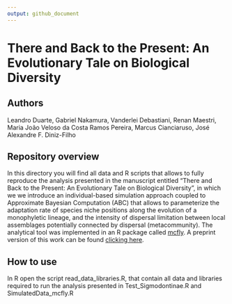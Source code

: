 ```yaml
---
output: github_document
---
```


# There and Back to the Present: An Evolutionary Tale on Biological Diversity

## Authors

Leandro Duarte, 
    Gabriel Nakamura, 
    Vanderlei Debastiani, 
    Renan Maestri, 
    Maria João Veloso da Costa Ramos Pereira,
    Marcus Cianciaruso, 
    José Alexandre F. Diniz-Filho

## Repository overview

In this directory you will find all data and R scripts that allows to fully reproduce the analysis presented in the 
    manuscript entitled "There and Back to the Present: An Evolutionary Tale on Biological Diversity", 
    in which we  we introduce an individual-based simulation approach coupled to Approximate Bayesian Computation (ABC)
    that allows to parameterize the adaptation rate of species niche positions along the evolution of a monophyletic lineage,
    and the intensity of dispersal limitation between local assemblages potentially connected by dispersal (metacommunity). 
    The analytical tool was implemented in an R package called [mcfly](https://github.com/GabrielNakamura/mcfly). 
    A preprint version of this work can be found [clicking here](https://www.biorxiv.org/content/10.1101/2021.12.11.472171v1).

## How to use

In R open the script read_data_libraries.R, that contain all data and libraries required to run the analysis presented in Test_Sigmodontinae.R and SimulatedData_mcfly.R
